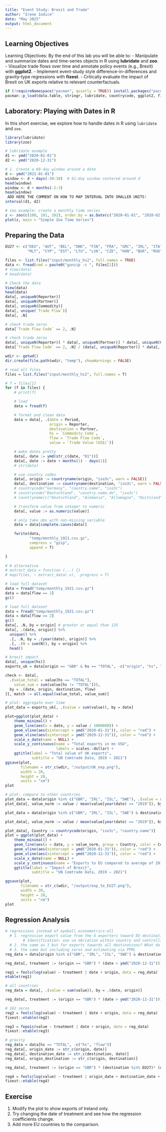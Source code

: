 ```yaml
---
title: "Event Study: Brexit and Trade"
author: "Irene Iodice"
date: "May 2025"
output: html_document
---
```


## Learning Objectives
Learning Objectives: By the end of this lab you will be able to:
- Manipulate and summarize dates and time-series objects in R using **lubridate** and **zoo**.
- Visualize trade flows over time and annotate policy events (e.g., Brexit) with **ggplot2**.
- Implement event-study style difference-in-differences and gravity-type regressions with **fixest**.
- Critically evaluate the impact of Brexit on UK exports relative to relevant counterfactuals.

```r
if (!requireNamespace("pacman", quietly = TRUE)) install.packages("pacman")
pacman::p_load(data.table, stringr, lubridate, countrycode, ggplot2, fixest, etable, zoo)
```

## Laboratory: Playing with Dates in R

In this short exercise, we explore how to handle dates in R using `lubridate` and `zoo`.

```r
library(lubridate)
library(zoo)

# lubridate example
d1 <- ymd("2020-01-01")
d2 <- ymd("2020-12-31")

# 1. Create a 60-day window around a date
d <- ymd("2021-01-01")
window <- d + days(-30:30)  # 61-day window centered around d
head(window)
window <- d + months(-2:3) 
head(window)
 ADD HERE THE COMMENT ON HOW TO MAP INTERVAL INTO SMALLER UNITS!
interval(d1, d2)

# zoo example: create a monthly time series
z <- zoo(c(100, 101, 102), order.by = as.Date(c("2020-01-01", "2020-02-01", "2020-03-01")))
plot(z, main = "Simple Zoo Time Series")
```

## Preparing the Data

```r

EU27 <- c("DEU", "AUT", "BEL", "DNK", "FIN", "FRA", "GRC", "IRL", "ITA", "LUX", "NLD", "PRT", "ESP", "SWE",
          "MLT", "CYP", "EST", "LTU", "LVA", "CZE", "HUN", "BGR", "ROU", "POL", "SVK", "SVN", "HRV")

files <- list.files("input/monthly_hs2", full.names = TRUE)
data <- fread(cmd = paste0("gunzip -c ", files[1]))
# View(data)
# head(data)
```
```r
# Check the data
View(data)
head(data)
data[, uniqueN(Reporter)]
data[, uniqueN(Partner)]
data[, uniqueN(Commodity)]
data[, unique(`Trade Flow`)] 
data[, .N]
```

```r
# check trade zeros
data[`Trade Flow Code` == 2, .N]

# check trade zeros
data[, uniqueN(Reporter)] * data[, uniqueN(Partner)] * data[, uniqueN(Commodity)] 
data[`Trade Flow Code` == 2, .N] / (data[, uniqueN(Reporter)] * data[, uniqueN(Partner)] * data[, uniqueN(Commodity)])

```
```r
wdir <- getwd()
dir.create(file.path(wdir, "temp"), showWarnings = FALSE)

# read all files
files = list.files("input/monthly_hs2", full.names = T)

# f = files[1]
for (f in files) {
    # print(f)

    # load
    data = fread(f)

    # format and clean data
    data = data[, .(date = Period,
                    origin = Reporter,
                    destination = Partner,
                    hs = `Commodity Code`,
                    flow = `Trade Flow Code`,
                    value = `Trade Value (US$)`)]

    # make dates pretty
    data[, date := ymd(str_c(date, "01"))]
    data[, date := date + months(1) - days(1)]
    # str(data)

    # use country codes
    data[, origin := countryname(origin, "iso3c", warn = FALSE)]
    data[, destination := countryname(destination, "iso3c", warn = FALSE)]
    # countrycode("Germany", "country.name", "iso3c")
    # countrycode("Deutschland", "country.name.de", "iso3c")
    # countryname(c("Deutschland", "Alemania", "Allemagne", "Duitsland"), "iso3c")

    # transform value from integer to numeric
    data[, value := as.numeric(value)]

    # only take obs with non-missing variable
    data = data[complete.cases(data)]

    fwrite(data,
           "temp/monthly_1921.csv.gz",
           compress = "gzip",
           append = T)

}
 
# # alternative
# extract_data = function (...) {}
# map(files, ~ extract_data(.x), .progress = T)

# load full dataset
data = fread("temp/monthly_1921.csv.gz")
data = data[flow == 2]
gc()
```

```r
# load full dataset
data = fread("temp/monthly_1921.csv.gz")
data = data[flow == 2]
gc()
data[, .N, by = origin] # greater or equal than 125
data[, .(date, origin)] %>%
  unique() %>%
  .[, .N, by = .(year(date), origin)] %>%
  .[, .(N = sum(N)), by = origin] %>% 
  head()
```
 
```r
# brexit impact
data[, unique(hs)]
exports_uk = data[origin == "GBR" & hs == "TOTAL", -c("origin", "hs", "flow")]

check <- data[,
  .(value_total = value[hs == "TOTAL"], 
    value_sum = sum(value[hs != "TOTAL"])),
  by = .(date, origin, destination, flow)
][, match := all.equal(value_total, value_sum)]
```


```r
# plot: aggregate over time
plot_data = exports_uk[, .(value = sum(value)), by = date]

plot=ggplot(plot_data) +
    theme_minimal() +
    geom_line(aes(x = date, y = value / 1000000)) +
    geom_vline(aes(xintercept = ymd("2020-01-31")), color = "red") +
    geom_vline(aes(xintercept = ymd("2020-12-31")), color = "red") +
    scale_x_date(name = NULL) +
    scale_y_continuous(name = "Total exports in mn USD",
                       labels = scales::dollar) +
    ggtitle(label = "Total value of UK exports",
            subtitle = "UN Comtrade Data, 2019 – 2021")
ggsave(plot,
       filename = str_c(wdir, "/output/UK_exp.png"),
       width = 20,
       height = 20,
       units = "cm")
plot
```

```r
# plot: compare to other countries
plot_data = data[origin %in% c("GBR", "IRL", "ISL", "SWE"), .(value = sum(value)), by = .(date, origin)]
plot_data[, value_norm := value / mean(value[year(date) == "2019"]), by = origin]
```

```r
plot_data = data[origin %in% c("GBR", "IRL", "ISL", "SWE") & destination %in% EU27, .(value = sum(value)), by = .(date, origin)]

plot_data[, value_norm := value / mean(value[year(date) == "2019"]), by = origin]

plot_data[, Country := countrycode(origin, "iso3c", "country.name")]
plot = ggplot(plot_data) +
    theme_minimal() +
    geom_line(aes(x = date, y = value_norm, group = Country, color = Country)) +
    geom_vline(aes(xintercept = ymd("2020-01-31")), color = "red") +
    geom_vline(aes(xintercept = ymd("2020-12-31")), color = "red") +
    scale_x_date(name = NULL) +
    scale_y_continuous(name = "Exports to EU compared to average of 2019") +
    ggtitle(label = "Impact of Brexit",
            subtitle = "UN Comtrade Data, 2019 – 2021")

ggsave(plot,
       filename = str_c(wdir, "/output/exp_to_EU27.png"),
       width = 20,
       height = 20,
       units = "cm")
plot
```

## Regression Analysis

```r
# regressions instead of eyeball econometrics:all
  # 1. regression export value from the 4 exporters toward EU destinations on Brexit treatment
        # Identification: use va VAriation within country and controlling for (monthly) time trends common to all 4 exporters.
  # 2. the same as 1 but for exports towards all destinations? What do you expect? 
  # 3. the same but including zeros and estimating via PPML
reg_data = data[origin %in% c("GBR", "IRL", "ISL", "SWE") & destination %in% EU27, .(value = sum(value)), by = .(date, origin)]

reg_data[, treatment := (origin == "GBR") * (date > ymd("2020-12-31"))]

reg1 = feols(log(value) ~ treatment | date + origin, data = reg_data)
etable(reg1)

```
```r
# all countries
reg_data = data[, .(value = sum(value)), by = .(date, origin)]

reg_data[, treatment := (origin == "GBR") * (date > ymd("2020-12-31"))]

# 162 zeros
reg2 = feols(log(value) ~ treatment | date + origin, data = reg_data)
fixest::etable(reg2)
```
```r

reg3 = fepois(value ~ treatment | date + origin, data = reg_data)
fixest::etable(reg3)
```
```r
# gravity
reg_data = data[hs == "TOTAL", -c("hs", "flow")]
reg_data[, origin_date := str_c(origin, date)]
reg_data[, destination_date := str_c(destination, date)]
reg_data[, origin_destination := str_c(origin, destination)]

reg_data[, treatment := (origin == "GBR") * (destination %in% EU27)* (date > ymd("2020-12-31"))]

reg4 = feols(log(value) ~ treatment | origin_date + destination_date + origin_destination, data = reg_data)
fixest::etable(reg4)
```

## Exercise

1. Modify the plot to show exports of Ireland only.
2. Try changing the date of treatment and see how the regression coefficients change.
3. Add more EU countries to the comparison.
